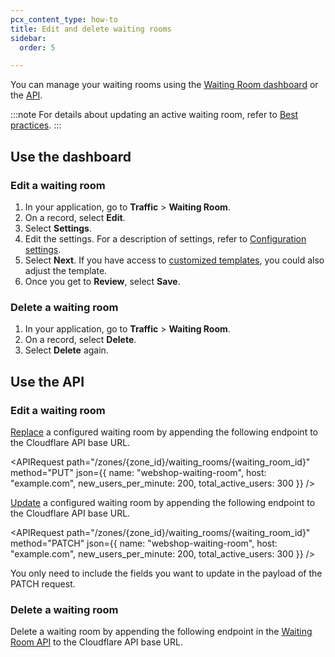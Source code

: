 ```yaml
---
pcx_content_type: how-to
title: Edit and delete waiting rooms
sidebar:
  order: 5

---
```



You can manage your waiting rooms using the [Waiting Room dashboard](/waiting-room/how-to/waiting-room-dashboard/) or the [API](/waiting-room/reference/waiting-room-api/).

:::note
For details about updating an active waiting room, refer to [Best practices](/waiting-room/reference/best-practices/).
:::

## Use the dashboard

### Edit a waiting room

1. In your application, go to **Traffic** > **Waiting Room**.
2. On a record, select **Edit**.
3. Select **Settings**.
4. Edit the settings. For a description of settings, refer to [Configuration settings](/waiting-room/reference/configuration-settings/).
5. Select **Next**. If you have access to [customized templates](/waiting-room/how-to/customize-waiting-room/), you could also adjust the template.
6. Once you get to **Review**, select **Save**.

### Delete a waiting room

1. In your application, go to **Traffic** > **Waiting Room**.
2. On a record, select **Delete**.
3. Select **Delete** again.

## Use the API

### Edit a waiting room

[Replace](https://api.cloudflare.com#waiting-room-update-waiting-room) a configured waiting room by appending the following endpoint to the Cloudflare API base URL.

<APIRequest
  path="/zones/{zone_id}/waiting_rooms/{waiting_room_id}"
  method="PUT"
  json={{
    name: "webshop-waiting-room",
    host: "example.com",
    new_users_per_minute: 200,
    total_active_users: 300
  }}
/>

[Update](https://api.cloudflare.com#waiting-room-patch-waiting-room) a configured waiting room by appending the following endpoint to the Cloudflare API base URL.

<APIRequest
  path="/zones/{zone_id}/waiting_rooms/{waiting_room_id}"
  method="PATCH"
  json={{
    name: "webshop-waiting-room",
    host: "example.com",
    new_users_per_minute: 200,
    total_active_users: 300
  }}
/>


You only need to include the fields you want to update in the payload of the PATCH request.
### Delete a waiting room

Delete a waiting room by appending the following endpoint in the [Waiting Room API](https://api.cloudflare.com#waiting-room-delete-waiting-room) to the Cloudflare API base URL.

<APIRequest
  path="/zones/{zone_id}/waiting_rooms/{waiting_room_id}"
  method="DELETE"
/>